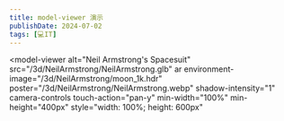 ```yaml
---
title: model-viewer 演示
publishDate: 2024-07-02
tags: [💻IT]
---
```


<script is:inline type="module" src="/scripts/model-viewer.min.js"></script>

<model-viewer
alt="Neil Armstrong's Spacesuit"
src="/3d/NeilArmstrong/NeilArmstrong.glb"
ar
environment-image="/3d/NeilArmstrong/moon_1k.hdr"
poster="/3d/NeilArmstrong/NeilArmstrong.webp"
shadow-intensity="1"
camera-controls
touch-action="pan-y"
min-width="100%"
min-height="400px"
style="width: 100%; height: 600px"

> </model-viewer>
